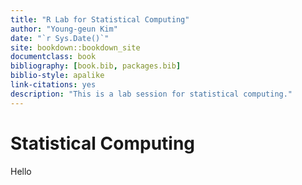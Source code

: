 ```yaml
--- 
title: "R Lab for Statistical Computing"
author: "Young-geun Kim"
date: "`r Sys.Date()`"
site: bookdown::bookdown_site
documentclass: book
bibliography: [book.bib, packages.bib]
biblio-style: apalike
link-citations: yes
description: "This is a lab session for statistical computing."
---
```


# Statistical Computing

Hello
